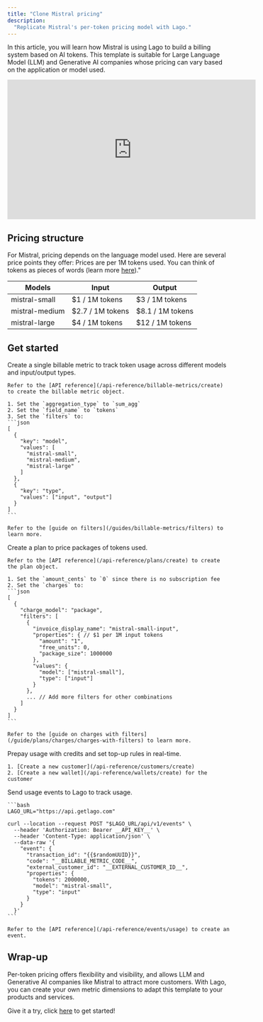 ```yaml
---
title: "Clone Mistral pricing"
description:
  "Replicate Mistral's per-token pricing model with Lago."
---
```


In this article, you will learn how Mistral is using Lago to build a billing system based on AI tokens.
This template is suitable for Large Language Model (LLM) and Generative AI companies whose pricing can vary based on the application or model used.

<iframe width="560" height="315" src="https://www.youtube.com/embed/qZLRsVOk-MY?si=xZN856Dod8YNRoob&amp;start=176" title="YouTube video player" frameborder="0" allow="accelerometer; autoplay; clipboard-write; encrypted-media; gyroscope; picture-in-picture; web-share" referrerpolicy="strict-origin-when-cross-origin" allowfullscreen></iframe>

## Pricing structure
For Mistral, pricing depends on the language model used. Here are several price points they offer:
Prices are per 1M tokens used. You can think of tokens as pieces of words (learn more [here](https://mistral.ai/technology/#models))."

| Models          | Input                   | Output                  |
|-----------------|-------------------------|-------------------------|
| mistral-small   | $1 / 1M tokens         | $3 / 1M tokens         |
| mistral-medium  | $2.7 / 1M tokens       | $8.1 / 1M tokens       |
| mistral-large   | $4 / 1M tokens         | $12 / 1M tokens        |

## Get started

<Steps>
  <Step title="Create a billable metric">
    Create a single billable metric to track token usage across different models and input/output types.
    
    Refer to the [API reference](/api-reference/billable-metrics/create) to create the billable metric object.

    1. Set the `aggregation_type` to `sum_agg`
    2. Set the `field_name` to `tokens`
    3. Set the `filters` to:
    ```json
    [
      {
        "key": "model",
        "values": [
          "mistral-small",
          "mistral-medium",
          "mistral-large"
        ]
      },
      {
        "key": "type",
        "values": ["input", "output"]
      }
    ]
    ```

    Refer to the [guide on filters](/guides/billable-metrics/filters) to learn more.
  </Step>
  <Step title="Create a plan">
    Create a plan to price packages of tokens used.

    Refer to the [API reference](/api-reference/plans/create) to create the plan object.

    1. Set the `amount_cents` to `0` since there is no subscription fee
    2. Set the `charges` to:
    ```json
    [
      {
        "charge_model": "package",
        "filters": [
          {
            "invoice_display_name": "mistral-small-input",
            "properties": { // $1 per 1M input tokens
              "amount": "1",
              "free_units": 0,
              "package_size": 1000000
            },
            "values": {
              "model": ["mistral-small"],
              "type": ["input"]
            }
          },
          ... // Add more filters for other combinations
        ]
      }
    ]
    ```

    Refer to the [guide on charges with filters](/guide/plans/charges/charges-with-filters) to learn more.
  </Step>
    <Step title="Prepay usage with credits">
    Prepay usage with credits and set top-up rules in real-time.

    1. [Create a new customer](/api-reference/customers/create)
    2. [Create a new wallet](/api-reference/wallets/create) for the customer    
  </Step>
  <Step title="Ingest usage via events">
    Send usage events to Lago to track usage.  

    ```bash
    LAGO_URL="https://api.getlago.com"

    curl --location --request POST "$LAGO_URL/api/v1/events" \
      --header 'Authorization: Bearer __API_KEY__' \
      --header 'Content-Type: application/json' \
      --data-raw '{
        "event": {
          "transaction_id": "{{$randomUUID}}",
          "code": "__BILLABLE_METRIC_CODE__",
          "external_customer_id": "__EXTERNAL_CUSTOMER_ID__",
          "properties": {
            "tokens": 2000000,
            "model": "mistral-small",
            "type": "input"
          }
        }
      }'
    ```

    Refer to the [API reference](/api-reference/events/usage) to create an event.
  </Step>
</Steps>

## Wrap-up
Per-token pricing offers flexibility and visibility, and allows LLM and Generative AI companies like Mistral to attract more customers.
With Lago, you can create your own metric dimensions to adapt this template to your products and services.

Give it a try, click [here](https://www.getlago.com/get-started) to get started!
